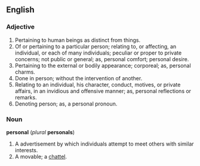 ==English==
===Adjective===
#Pertaining to human beings as distinct from things.
#Of or pertaining to a particular person; relating to, or affecting, an individual, or each of many individuals; peculiar or proper to private concerns; not public or general; as, personal comfort; personal desire.
#Pertaining to the external or bodily appearance; corporeal; as, personal charms.
#Done in person; without the intervention of another.
#Relating to an individual, his character, conduct, motives, or private affairs, in an invidious and offensive manner; as, personal reflections or remarks.
#Denoting person; as, a personal pronoun.

===Noun===
'''personal''' (''plural'' '''personals''')
#A advertisement by which individuals attempt to meet others with similar interests.
#A movable; a [[chattel]].